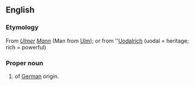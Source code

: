 ==English==
{{wikipedia}}

===Etymology===
From {{etyl|de|en}} ''[[Ulmer]] [[Mann]]'' (Man from [[Ulm]]); or from {{etyl|goh|en}} ''[[Uodalrich]] (uodal = heritage; rich = powerful)

===Proper noun===
{{en-proper noun|s}}

# {{surname|from=German|dot=}} of [[German]] origin.
